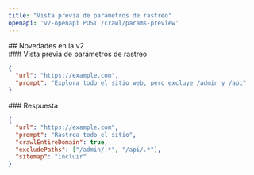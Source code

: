 ```yaml
---
title: "Vista previa de parámetros de rastreo"
openapi: 'v2-openapi POST /crawl/params-preview'
---
```


<div id="whats-new-in-v2">
  ## Novedades en la v2
</div>

<div id="crawl-params-preview">
  ### Vista previa de parámetros de rastreo
</div>

```json
{
  "url": "https://example.com",
  "prompt": "Explora todo el sitio web, pero excluye /admin y /api"
}   
```


<div id="response">
  ### Respuesta
</div>

```json
{
  "url": "https://example.com",
  "prompt": "Rastrea todo el sitio",
  "crawlEntireDomain": true,
  "excludePaths": ["/admin/.*", "/api/.*"],
  "sitemap": "incluir"
}
```
